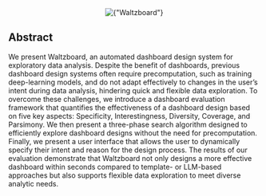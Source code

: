 
<Center w="full" my={4}>
  <Image
    width={600}
    src={img}
    alt={"Waltzboard"}
    style={{ objectFit: "cover" }}
    placeholder="blur"
  />
</Center>

## Abstract

We present Waltzboard, an automated dashboard design system for exploratory data analysis. Despite the benefit of dashboards, previous dashboard design systems often require precomputation, such as training deep-learning models, and do not adapt effectively to changes in the user’s intent during data analysis, hindering quick and flexible data exploration. To overcome these challenges, we introduce a dashboard evaluation framework that quantifies the effectiveness of a dashboard design based on five key aspects: Specificity, Interestingness, Diversity, Coverage, and Parsimony. We then present a three-phase search algorithm designed to efficiently explore dashboard designs without the need for precomputation. Finally, we present a user interface that allows the user to dynamically specify their intent and reason for the design process. The results of our evaluation demonstrate that Waltzboard not only designs a more effective dashboard within seconds compared to template- or LLM-based approaches but also supports flexible data exploration to meet diverse analytic needs.
